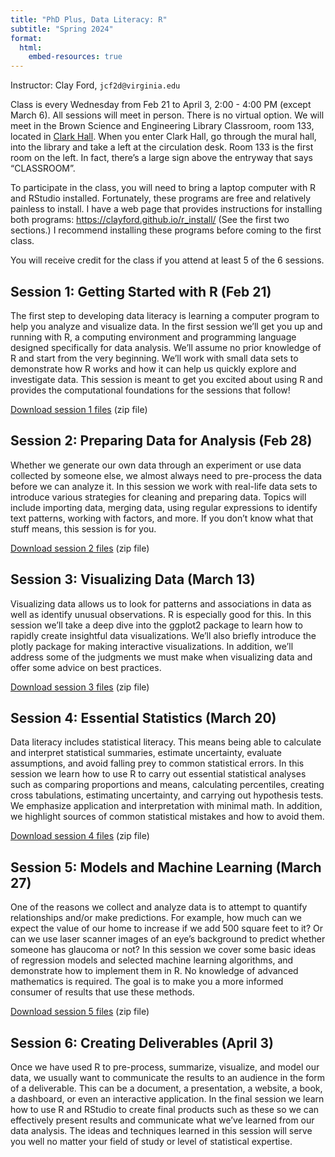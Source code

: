 ```yaml
---
title: "PhD Plus, Data Literacy: R"
subtitle: "Spring 2024"
format: 
  html:
    embed-resources: true
---
```


Instructor: Clay Ford, `jcf2d@virginia.edu`

Class is every Wednesday from Feb 21 to April 3, 2:00 - 4:00 PM (except March 6). All sessions will meet in person. There is no virtual option. We will meet in the Brown Science and Engineering Library Classroom, room 133, located in [Clark Hall](https://www.google.com/maps/d/embed?mid=16NAmuLNOnakjOQTRs6uem2oTW08&hl=en&ll=38.03311000000001%2C-78.507831&z=17). When you enter Clark Hall, go through the mural hall, into the library and take a left at the circulation desk. Room 133 is the first room on the left. In fact, there’s a large sign above the entryway that says “CLASSROOM”.

To participate in the class, you will need to bring a laptop computer with R and RStudio installed. Fortunately, these programs are free and relatively painless to install. I have a web page that provides instructions for installing both programs: <https://clayford.github.io/r_install/>  (See the first two sections.) I recommend installing these programs before coming to the first class.

You will receive credit for the class if you attend at least 5 of the 6 sessions. 

## Session 1: Getting Started with R (Feb 21)

The first step to developing data literacy is learning a computer program to help you analyze and visualize data. In the first session we’ll get you up and running with R, a computing environment and programming language designed specifically for data analysis. We’ll assume no prior knowledge of R and start from the very beginning. We’ll work with small data sets to demonstrate how R works and how it can help us quickly explore and investigate data. This session is meant to get you excited about using R and provides the computational foundations for the sessions that follow!

[Download session 1 files](https://github.com/clayford/phdplus2024/raw/main/session_1/session_01.zip) (zip file)


## Session 2: Preparing Data for Analysis (Feb 28)

Whether we generate our own data through an experiment or use data collected by someone else, we almost always need to pre-process the data before we can analyze it. In this session we work with real-life data sets to introduce various strategies for cleaning and preparing data. Topics will include importing data, merging data, using regular expressions to identify text patterns, working with factors, and more. If you don’t know what that stuff means, this session is for you. 

[Download session 2 files](https://github.com/clayford/phdplus2024/raw/main/session_2/session_02.zip) (zip file)


## Session 3: Visualizing Data (March 13)

Visualizing data allows us to look for patterns and associations in data as well as identify unusual observations. R is especially good for this. In this session we’ll take a deep dive into the ggplot2 package to learn how to rapidly create insightful data visualizations. We’ll also briefly introduce the plotly package for making interactive visualizations. In addition, we’ll address some of the judgments we must make when visualizing data and offer some advice on best practices.

[Download session 3 files](https://github.com/clayford/phdplus2024/raw/main/session_3/session_03.zip) (zip file)

## Session 4: Essential Statistics (March 20)

Data literacy includes statistical literacy. This means being able to calculate and interpret statistical summaries, estimate uncertainty, evaluate assumptions, and avoid falling prey to common statistical errors. In this session we learn how to use R to carry out essential statistical analyses such as comparing proportions and means, calculating percentiles, creating cross tabulations, estimating uncertainty, and carrying out hypothesis tests. We emphasize application and interpretation with minimal math. In addition, we highlight sources of common statistical mistakes and how to avoid them.

[Download session 4 files](https://github.com/clayford/phdplus2024/raw/main/session_4/session_04.zip) (zip file)

## Session 5: Models and Machine Learning (March 27)

One of the reasons we collect and analyze data is to attempt to quantify relationships and/or make predictions. For example, how much can we expect the value of our home to increase if we add 500 square feet to it? Or can we use laser scanner images of an eye’s background to predict whether someone has glaucoma or not? In this session we cover some basic ideas of regression models and selected machine learning algorithms, and demonstrate how to implement them in R. No knowledge of advanced mathematics is required. The goal is to make you a more informed consumer of results that use these methods.

[Download session 5 files](https://github.com/clayford/phdplus2024/raw/main/session_5/session_05.zip) (zip file)

## Session 6: Creating Deliverables (April 3)

Once we have used R to pre-process, summarize, visualize, and model our data, we usually want to communicate the results to an audience in the form of a deliverable. This can be a document, a presentation, a website, a book, a dashboard, or even an interactive application. In the final session we learn how to use R and RStudio to create final products such as these so we can effectively present results and communicate what we’ve learned from our data analysis. The ideas and techniques learned in this session will serve you well no matter your field of study or level of statistical expertise.

